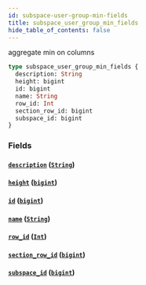 ```yaml
---
id: subspace-user-group-min-fields
title: subspace_user_group_min_fields
hide_table_of_contents: false
---
```


aggregate min on columns

```graphql
type subspace_user_group_min_fields {
  description: String
  height: bigint
  id: bigint
  name: String
  row_id: Int
  section_row_id: bigint
  subspace_id: bigint
}
```

### Fields

#### [`description`](#) ([`String`](../scalars/string))

#### [`height`](#) ([`bigint`](../scalars/bigint))

#### [`id`](#) ([`bigint`](../scalars/bigint))

#### [`name`](#) ([`String`](../scalars/string))

#### [`row_id`](#) ([`Int`](../scalars/int))

#### [`section_row_id`](#) ([`bigint`](../scalars/bigint))

#### [`subspace_id`](#) ([`bigint`](../scalars/bigint))
